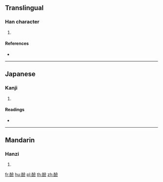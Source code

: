 {{character info/new}}
==Translingual==

===Han character===
{{Han char|rn=164|rad=酉|as=13|sn=20|four=|canj=MWOMO}}

# {{defn|Han|sort=酉13}}

====References====
* {{Han ref|kx=1288.140|dkj=40057|dj=1788.340|hdz=63601.030|uh=91B6|ud=37302}}

----

==Japanese==

===Kanji===
{{ja-kanji|grade=|rs=酉13}}

# {{defn|lang=ja|sort=酉13}}

====Readings====
* {{ja-readings|on=[[げん]] (gen), [[らん]] (ran), [[さん]] (san), [[かん]] (kan)|kun=[[す]] (su), [[すい]] (sui), [[しおからい]] (shiokarai)|nanori=}}

----

==Mandarin==

===Hanzi===
{{cmn-hanzi|pin=[[jiào]] ([[jiao4]])|wg=chiao<sup>4</sup>}}

# {{defn|lang=cmn|sort=酉13}}

[[fr:醶]]
[[hu:醶]]
[[pl:醶]]
[[th:醶]]
[[zh:醶]]